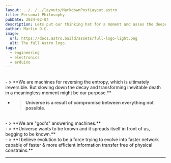 ```yaml
---
layout: ../../../layouts/MarkdownPostLayout.astro
title: Personal Philosophy
pubDate: 2024-02-04
description: Lets put our thinking hat for a moment and asses the deepest points.
author: Martin D.C.
image:
  url: https://docs.astro.build/assets/full-logo-light.png
  alt: The full Astro logo.
tags:
  - engineering
  - electronics
  - arduino
---
```


<br />
- > **We are machines for reversing the entropy, which is ultimately ireversible. But slowing down the decay and transforming inevitable death in a meaningless moment might be our purpose.**
<br />

- > **Universe is a result of compromise between everything not possible.**
<br />
- > **We are "god's" answering machines.**
<br />
- > **Universe wants to be known and it spreads itself in front of us, begging to be known.**
<br />
- > **I believe evolution to be a force  trying to evolve into faster network capable of faster & more efficient information transfer free of physical constrains.**

---
